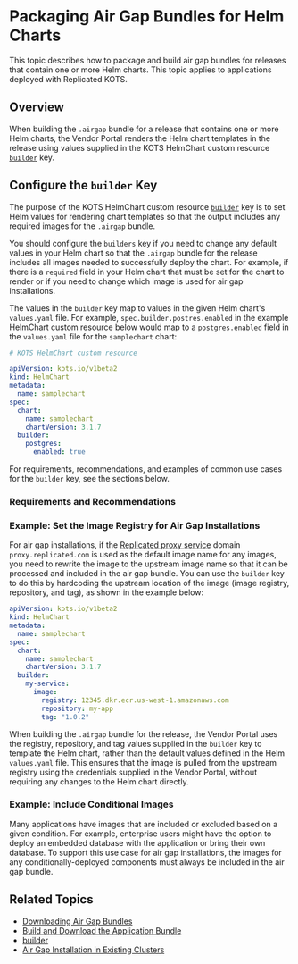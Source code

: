 
# Packaging Air Gap Bundles for Helm Charts

This topic describes how to package and build air gap bundles for releases that contain one or more Helm charts. This topic applies to applications deployed with Replicated KOTS.

## Overview

<AirGapBundle/>

When building the `.airgap` bundle for a release that contains one or more Helm charts, the Vendor Portal renders the Helm chart templates in the release using values supplied in the KOTS HelmChart custom resource [`builder`](/reference/custom-resource-helmchart-v2#builder) key.

## Configure the `builder` Key

The purpose of the KOTS HelmChart custom resource [`builder`](/reference/custom-resource-helmchart-v2#builder) key is to set Helm values for rendering chart templates so that the output includes any required images for the `.airgap` bundle.

You should configure the `builders` key if you need to change any default values in your Helm chart so that the `.airgap` bundle for the release includes all images needed to successfully deploy the chart. For example, if there is a `required` field in your Helm chart that must be set for the chart to render or if you need to change which image is used for air gap installations.

The values in the `builder` key map to values in the given Helm chart's `values.yaml` file. For example, `spec.builder.postres.enabled` in the example HelmChart custom resource below would map to a `postgres.enabled` field in the `values.yaml` file for the `samplechart` chart:

```yaml
# KOTS HelmChart custom resource

apiVersion: kots.io/v1beta2
kind: HelmChart
metadata:
  name: samplechart
spec:
  chart:
    name: samplechart
    chartVersion: 3.1.7
  builder:
    postgres:
      enabled: true 
```

For requirements, recommendations, and examples of common use cases for the `builder` key, see the sections below.

### Requirements and Recommendations

<HelmBuilderRequirements/>

### Example: Set the Image Registry for Air Gap Installations

For air gap installations, if the [Replicated proxy service](/vendor/private-images-about) domain `proxy.replicated.com` is used as the default image name for any images, you need to rewrite the image to the upstream image name so that it can be processed and included in the air gap bundle. You can use the `builder` key to do this by hardcoding the upstream location of the image (image registry, repository, and tag), as shown in the example below:

```yaml
apiVersion: kots.io/v1beta2
kind: HelmChart
metadata:
  name: samplechart
spec:
  chart:
    name: samplechart
    chartVersion: 3.1.7
  builder:
    my-service:
      image:
        registry: 12345.dkr.ecr.us-west-1.amazonaws.com
        repository: my-app
        tag: "1.0.2"    
```
When building the `.airgap` bundle for the release, the Vendor Portal uses the registry, repository, and tag values supplied in the `builder` key to template the Helm chart, rather than the default values defined in the Helm `values.yaml` file. This ensures that the image is pulled from the upstream registry using the credentials supplied in the Vendor Portal, without requiring any changes to the Helm chart directly.

### Example: Include Conditional Images

Many applications have images that are included or excluded based on a given condition. For example, enterprise users might have the option to deploy an embedded database with the application or bring their own database. To support this use case for air gap installations, the images for any conditionally-deployed components must always be included in the air gap bundle.

<BuilderExample/>

## Related Topics

* [Downloading Air Gap Bundles](/vendor/releases-download-airgap-bundles)
* [Build and Download the Application Bundle](/vendor/releases-download-airgap-bundles#air-gap-bundle)
* [builder](/reference/custom-resource-helmchart-v2#builder)
* [Air Gap Installation in Existing Clusters](/enterprise/installing-existing-cluster-airgapped)
